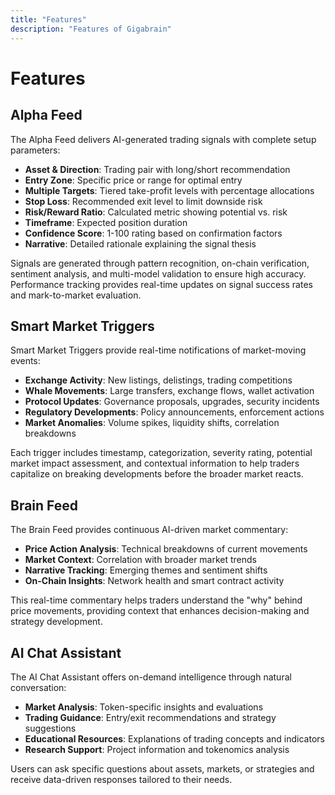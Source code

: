 ```yaml
---
title: "Features"
description: "Features of Gigabrain"
---
```


# Features

## Alpha Feed

The Alpha Feed delivers AI-generated trading signals with complete setup parameters:

- **Asset & Direction**: Trading pair with long/short recommendation
- **Entry Zone**: Specific price or range for optimal entry
- **Multiple Targets**: Tiered take-profit levels with percentage allocations
- **Stop Loss**: Recommended exit level to limit downside risk
- **Risk/Reward Ratio**: Calculated metric showing potential vs. risk
- **Timeframe**: Expected position duration
- **Confidence Score**: 1-100 rating based on confirmation factors
- **Narrative**: Detailed rationale explaining the signal thesis

Signals are generated through pattern recognition, on-chain verification, sentiment analysis, and multi-model validation to ensure high accuracy. Performance tracking provides real-time updates on signal success rates and mark-to-market evaluation.

## Smart Market Triggers

Smart Market Triggers provide real-time notifications of market-moving events:

- **Exchange Activity**: New listings, delistings, trading competitions
- **Whale Movements**: Large transfers, exchange flows, wallet activation
- **Protocol Updates**: Governance proposals, upgrades, security incidents
- **Regulatory Developments**: Policy announcements, enforcement actions
- **Market Anomalies**: Volume spikes, liquidity shifts, correlation breakdowns

Each trigger includes timestamp, categorization, severity rating, potential market impact assessment, and contextual information to help traders capitalize on breaking developments before the broader market reacts.

## Brain Feed

The Brain Feed provides continuous AI-driven market commentary:

- **Price Action Analysis**: Technical breakdowns of current movements
- **Market Context**: Correlation with broader market trends
- **Narrative Tracking**: Emerging themes and sentiment shifts
- **On-Chain Insights**: Network health and smart contract activity

This real-time commentary helps traders understand the "why" behind price movements, providing context that enhances decision-making and strategy development.

## AI Chat Assistant

The AI Chat Assistant offers on-demand intelligence through natural conversation:

- **Market Analysis**: Token-specific insights and evaluations
- **Trading Guidance**: Entry/exit recommendations and strategy suggestions
- **Educational Resources**: Explanations of trading concepts and indicators
- **Research Support**: Project information and tokenomics analysis

Users can ask specific questions about assets, markets, or strategies and receive data-driven responses tailored to their needs. 